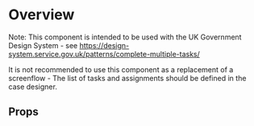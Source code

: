 
<Meta of={DemoStories} />

# Overview

Note: This component is intended to be used with the UK Government Design System - see https://design-system.service.gov.uk/patterns/complete-multiple-tasks/

It is not recommended to use this component as a replacement of a screenflow - The list of tasks and assignments should be defined in the case designer.

<Primary />

## Props

<Controls />
